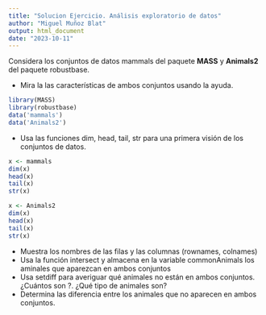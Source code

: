 ```yaml
---
title: "Solucion Ejercicio. Análisis exploratorio de datos"
author: "Miguel Muñoz Blat"
output: html_document
date: "2023-10-11"
---
```


Considera los conjuntos de datos mammals del paquete **MASS** y **Animals2** del paquete robustbase.

+ Mira la las características de ambos conjuntos usando la ayuda.

```r
library(MASS)
library(robustbase)
data('mammals')
data('Animals2')
```

+ Usa las funciones dim, head, tail, str para una primera visión de los conjuntos de datos.

```r
x <- mammals
dim(x)
head(x)
tail(x)
str(x)

x <- Animals2
dim(x)
head(x)
tail(x)
str(x)
```


+ Muestra los nombres de las filas y las columnas (rownames, colnames)
+ Usa la función intersect y almacena en la variable commonAnimals los aminales que aparezcan en ambos conjuntos
+ Usa setdiff para averiguar qué animales no están en ambos conjuntos. ¿Cuántos son ?. ¿Qué tipo de animales son?
+ Determina las diferencia entre los animales que no aparecen en ambos conjuntos.